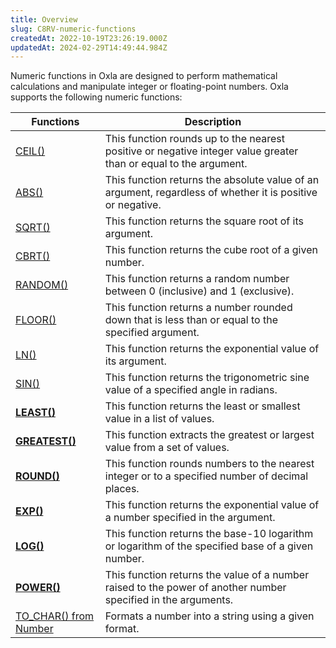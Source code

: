 ```yaml
---
title: Overview
slug: C8RV-numeric-functions
createdAt: 2022-10-19T23:26:19.000Z
updatedAt: 2024-02-29T14:49:44.984Z
---
```


Numeric functions in Oxla are designed to perform mathematical calculations and manipulate integer or floating-point numbers. Oxla supports the following numeric functions:

| **Functions**                                                      | **Description**                                                                                                     |
| ------------------------------------------------------------------ | ------------------------------------------------------------------------------------------------------------------- |
| [CEIL()](https://oxla.mintlify.app/3-sql-reference/3-4-sql-functions/3-4-1-numeric-functions/cbrt)                               | This function rounds up to the nearest positive or negative integer value greater than or equal to the argument.    |
| [ABS()](https://oxla.mintlify.app/3-sql-reference/3-4-sql-functions/3-4-1-numeric-functions/abs)                            | This function returns the absolute value of an argument, regardless of whether it is positive or negative.          |
| [SQRT()](https://oxla.mintlify.app/3-sql-reference/3-4-sql-functions/3-4-1-numeric-functions/sqrt)                               | This function returns the square root of its argument.                                                              |
| [CBRT()](https://oxla.mintlify.app/3-sql-reference/3-4-sql-functions/3-4-1-numeric-functions/cbrt)                               | This function returns the cube root of a given number.&#x20;                                                        |
| [RANDOM()](https://oxla.mintlify.app/3-sql-reference/3-4-sql-functions/3-4-1-numeric-functions/random)                           | This function returns a random number between 0 (inclusive) and 1 (exclusive).                                      |
| [FLOOR()](https://oxla.mintlify.app/3-sql-reference/3-4-sql-functions/3-4-1-numeric-functions/floor)                             | This function returns a number rounded down that is less than or equal to the specified argument.&#x20;             |
| [LN()](https://oxla.mintlify.app/3-sql-reference/3-4-sql-functions/3-4-1-numeric-functions/ln)                                   | This function returns the exponential value of its argument.                                                        |
| [SIN()](https://oxla.mintlify.app/3-sql-reference/3-4-sql-functions/3-4-1-numeric-functions/sin)                                 | This function returns the trigonometric sine value of a specified angle in radians.                                 |
| [**LEAST()**](https://oxla.mintlify.app/3-sql-reference/3-4-sql-functions/3-4-1-numeric-functions/greatest)                         | This function returns the least or smallest value in a list of values.&#x20;                                        |
| [**GREATEST()**](https://oxla.mintlify.app/3-sql-reference/3-4-sql-functions/3-4-1-numeric-functions/greatest)                   | This function extracts the greatest or largest value from a set of values.                                          |
| [**ROUND()**](https://oxla.mintlify.app/3-sql-reference/3-4-sql-functions/3-4-1-numeric-functions/round)                         | This function rounds numbers to the nearest integer or to a specified number of decimal places.                     |
| [**EXP()**](https://oxla.mintlify.app/3-sql-reference/3-4-sql-functions/3-4-1-numeric-functions/exp)                             | This function returns the exponential value of a number specified in the argument.                                  |
| [**LOG()**](https://oxla.mintlify.app/3-sql-reference/3-4-sql-functions/3-4-1-numeric-functions/log)                             | This function returns the base-10 logarithm or logarithm of the specified base of a given number.                   |
| [**POWER()**](https://oxla.mintlify.app/3-sql-reference/3-4-sql-functions/3-4-1-numeric-functions/power)                         | This function returns the value of a number raised to the power of another number specified in the arguments.&#x20; |
| [TO\_CHAR() from Number](https://oxla.mintlify.app/3-sql-reference/3-4-sql-functions/3-4-1-numeric-functions/to-char-from-number) |  Formats a number into a string using a given format.                                                               |

